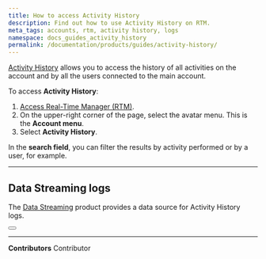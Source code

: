 ```yaml
---
title: How to access Activity History
description: Find out how to use Activity History on RTM.
meta_tags: accounts, rtm, activity history, logs
namespace: docs_guides_activity_history
permalink: /documentation/products/guides/activity-history/
---
```



[Activity History](/en/documentation/products/accounts/activity-history/) allows you to access the history of all activities on the account and by all the users connected to the main account.

To access **Activity History**:

1. [Access Real-Time Manager (RTM)](https://manager.azion.com/).
2. On the upper-right corner of the page, select the avatar menu. This is the **Account menu**.
3. Select **Activity History**.

In the **search field**, you can filter the results by activity performed or by a user, for example.

---

## Data Streaming logs

The [Data Streaming](/en/documentation/products/observe/data-streaming/) product provides a data source for Activity History logs.

<Button href="/en/documentation/products/guides/use-data-streaming/" text="use data streaming"></Button>



---


**Contributors** <ContributorList>Contributor</ContributorList>

